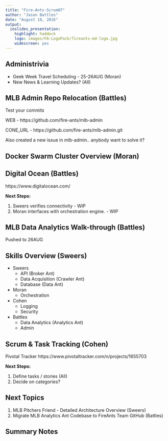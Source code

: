 ```yaml
---
title: "Fire-Ants-Scrum07"
author: "Jason Battles"
date: "August 18, 2016"
output: 
  ioslides_presentation: 
    highlight: haddock
    logo: images/FA-LogoPack/fireants-md-logo.jpg
    widescreen: yes
---
```

## Administrivia
- Geek Week Travel Scheduling - 25-26AUG (Moran)
- New News & Learning Updates? (All)

## MLB Admin Repo Relocation (Battles)
Test your commits

WEB - https://github.com/fire-ants/mlb-admin

CONE_URL - https://github.com/fire-ants/mlb-admin.git

Also created a new issue in mlb-admin.. anybody want to solve it?

## Docker Swarm Cluster Overview (Moran)


## Digital Ocean (Battles)

https://www.digitalocean.com/

**Next Steps:**

1. Sweers verifies connectivity - WIP
2. Moran interfaces with orchestration engine. - WIP

## MLB Data Analytics Walk-through (Battles)

Pushed to 26AUG

## Skills Overview (Sweers)
* Sweers
    + API (Broker Ant)
    + Data Acquisition (Crawler Ant)
    + Database (Data Ant)
* Moran
    + Orchestration 
* Cohen
    + Logging
    + Security
* Battles
    + Data Analytics (Analytics Ant)
    + Admin 

## Scrum & Task Tracking (Cohen)

Pivotal Tracker
https://www.pivotaltracker.com/n/projects/1655703

**Next Steps:**

1. Define tasks / stories (All)
2. Decide on categories?

## Next Topics
1. MLB Pitchers Friend - Detailed Architecture Overview (Sweers)
3. Migrate MLB Analytics Ant Codebase to FireAnts Team GitHub (Battles)


## Summary Notes


                                
